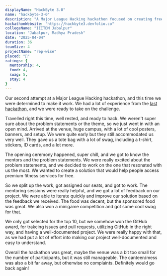 ```yaml
---
displayName: "HackByte 3.0"
name: "hackbyte-3-0"
description: "A Major League Hacking hackathon focused on creating free solutions for red-taped premium services. Developed RepWise, a fitness platform that provides free access to premium fitness services like workout plans, nutrition guides, and progress tracking."
hackathonWebsite: "https://hackbyte3.devfolio.co"
collegeName: "IIITDM Jabalpur"
location: "Jabalpur, Madhya Pradesh"
date: "2025-04-04"
duration: 36
teamSize: 4
projectName: "rep-wise"
placed: "🏅"
ratings: {
  mentorship: 4,
  food: 4,
  swag: 5,
  stay: 4
}
---
```


Our second attempt at a Major League Hacking hackathon, and this time we were determined to make it work. We had a lot of experience 
from the <a href="/hackathons/hackhazards">last hackathon</a>, and we were ready to take on the challenge.

Travelled right this time, well rested, and ready to hack. We weren't super sure about the problem statements or the theme, so we just
went in with an open mind. Arrived at the venue, huge campus, with a lot of cool posters, banners, and setup. We were quite early but
they still accommodated us very well. They gave us a tote bag with a lot of swag, including a t-shirt, stickers, ID cards, and a lot more.

The opening ceremony happened, super chill, and we got to know the mentors and the problem statements. We were really excited about the 
problem statements, and we decided to work on the one that resonated with us the most. We wanted to create a solution that would help 
people access premium fitness services for free.

So we split up the work, got assigned our seats, and got to work. The mentoring sessions were really helpful, and we got a lot of
feedback on our project. We were able to iterate quickly and improve our solution based on the feedback we received. The food was decent,
but the sponsored food was great. We also won a minigame competition and got some cool swag for that.

We only got selected for the top 10, but we somehow won the GitHub award, for trakcing issues and pull requests, utilizing GitHub in the
right way, and having a well-documented project. We were really happy with that, as we had put a lot of effort into making our project
well-documented and easy to understand.

Overall the hackathon was great, maybe the venue was a bit too small for the number of participants, but it was still manageable. The
canteen/mess was also a bit far away, but otherwise no complaints. Definitely would go back again!
